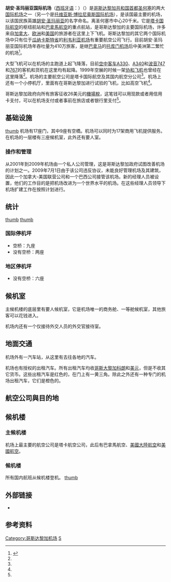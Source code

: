 {{Infobox Airport
| airport_name = <center>胡安·圣玛丽亚国际机场<br><small>{{lang|es|Aeropuerto Internacional Juan Santamaría}}</small></center>
| photo        = AeropuertoJuanSantamaría.jpg
| IATA         = SJO
| ICAO         = MROC
| type         = [[民用航空|民用]]
| owner        = 
| operator     = 
| city         = [[哥斯达黎加|哥斯达黎加]][[圣何塞_(哥斯达黎加)|圣何塞]]
| elevation    = 921米
| coordinates  = {{coord|09|59|37|N|84|12|31|W|type:airport}}
| website      = 
| metric-elev  =
| metric-rwy   =
| r1-number    = 07/25
| r1-length-f  = 9,881
| r1-length-m  = 3,012
| r1-surface   = [[瀝青|瀝青]]
}}
'''胡安·圣玛丽亚国际机场'''（[[西班牙语|西班牙语]]：'''{{lang|es|Aeropuerto Internacional Juan Santamaría}}'''）（{{airport codes|SJO|MROC}}）是[[哥斯达黎加共和国|哥斯达黎加共和国]][[首都|首都]][[圣何塞_(哥斯达黎加)|圣何塞]]的两大[[国际机场|国际]][[机场|机场]]之一（另一个是[[托维亚斯·博拉尼奥斯国际机场|托维亚斯·博拉尼奥斯国际机场]]），是该国最主要的机场，以该国民族英雄[[胡安·聖塔瑪利亞|胡安·圣玛丽亚]]的名字命名。离圣何塞市中心20千米。它是[[塔卡国际航空|塔卡国际航空]]的枢纽航站和[[巴拿馬航空|巴拿馬航空]]的重点航站，是哥斯达黎加的主要国际机场，许多来自[[加拿大|加拿大]]、[[欧洲|欧洲]]和[[美国|美国]]的旅游者在这里上下飞机。哥斯达黎加的其它两个国际机场中只有位于[[瓜纳卡斯特省|瓜纳卡斯特省]]的[[利韦利亚机场|利韦利亚机场]]有重要航空公司飞行。目前胡安·圣玛丽亚国际机场年吞吐量为410万旅客，是继[[巴拿马|巴拿马]]的[[托库门机场|托库门机场]]后中美洲第二繁忙的机场<ref name="#1">{{Cite web |url=http://www.alterra.co.cr/ |title=存档副本 |access-date=2022-02-09 |archive-date=2021-02-25 |archive-url=https://web.archive.org/web/20210225095553/https://www.alterra.co.cr/ |dead-url=no }}</ref>。

大型飞机可以在机场的主跑道上起飞降落，目前[[空中客车|空中客车]][[空中客车A330|A330]]、[[空中客车A340|A340]]和[[波音|波音]][[波音747|747]]和[[波音767|767]]的客机和货机在这里均有起降。1999年空展的时候一架[[协和飞机|协和飞机]]也曾经在这里降落<ref name="#1"/>。机场的主要航空公司是塔卡国际航空及其国内航空分公司<ref name="#1"/>。机场上还有一个小停机厅，里面有在哥斯达黎加进行试验的飞机，比如{{lang|en|WB-57F}}高空飞机<ref name="#1"/>。

哥斯达黎加政府向所有旅客征收26美元的[[機場稅|機場稅]]，这笔钱可以用现款或者用信用卡支付，可以在机场支付或者事前在旅店或者银行里支付<ref name="#1"/>。

==基础设施==
[[文件:United_aircraft_at_SJO_03_2004.JPG|thumb]]
机场有17座门，其中9座有空橋。机场可以同时为17架商用飞机提供服务。在机场的一层楼有三座候机室，此外还有要人室。

===操作和管理===
从2001年到2009年机场由一个私人公司管理，这是哥斯达黎加政府试图改善机场的计划之一。2009年7月1日由于该公司违反协议，未能良好管理机场及其建筑，因此一个加拿大-美国联营公司和一个巴西公司接管该机场。新的经理人员被设置，他们的工作目的是把机场改进为一个世界水平的机场。在这些经理人员领导下机场扩建工作在按照计划进行。

==统计==
[[文件:SJO_Airport_Costa_Rica_2003.jpg|thumb]]
[[文件:TACA_airplanes_SJO_04_2005.jpg|thumb]]

===国际停机坪===
*空桥：九座
*没有空桥：两座

===地区停机坪===
*没有空桥：六座

==候机室==
主候机楼的底层里有要人候机室，它是机场唯一的商务舱、一等舱候机室，其他旅客可以花钱进入。

机场内还有一个仅接待外交人员的外交官接待室。

==地面交通==
机场外有一汽车站，从这里有去往各地的汽车。

机场也有授权的出租汽车。所有出租汽车均收[[哥斯大黎加科朗|哥斯大黎加科朗]]和[[美元|美元]]，但是不收其它货币。这些出租汽车是红色的，在门上有一黄三角。除此之外还有一种专门的机场出租汽车，它们是橙色的。
==航空公司與目的地==
==候机楼==
===主候机楼===
机场上最主要的航空公司是塔卡航空公司，此后有巴拿馬航空、[[美國大陸航空|美國大陸航空]]和[[美國航空|美國航空]]。

==={{lang|es|Sansa}}候机楼===
所有国内航班从{{lang|es|Sansa}}候机楼登机。
[[文件:Sansa_CRI_12_2009_4895.jpg|thumb]]

==外部链接==
{{Commons category|Juan Santamaria International Airport|胡安·圣玛丽亚国际机场}}
*{{Official|http://fly2sanjose.com/}} {{es icon}}

==参考资料==
{{Reflist}}

[[Category:哥斯达黎加机场|Category:哥斯达黎加机场]]
[[Category:冠以人名的美洲機場|S]]